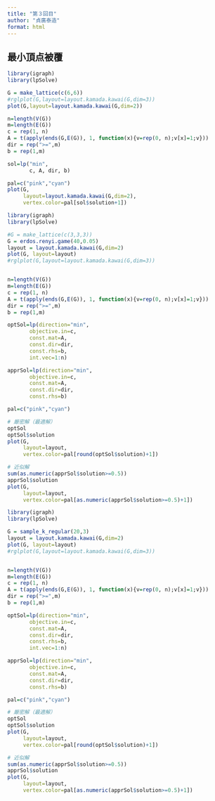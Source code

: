 ```yaml
---
title: "第３回目"
author: "貞廣泰造"
format: html
---
```


## 最小頂点被覆



```r
library(igraph)
library(lpSolve)

G = make_lattice(c(6,6))
#rglplot(G,layout=layout.kamada.kawai(G,dim=3))
plot(G,layout=layout.kamada.kawai(G,dim=2))

n=length(V(G))
m=length(E(G))
c = rep(1, n)
A = t(apply(ends(G,E(G)), 1, function(x){v=rep(0, n);v[x]=1;v}))
dir = rep(">=",m)
b = rep(1,m)

sol=lp("min",
       c, A, dir, b)

pal=c("pink","cyan")
plot(G,
     layout=layout.kamada.kawai(G,dim=2),
     vertex.color=pal[sol$solution+1])

```

```r
library(igraph)
library(lpSolve)

#G = make_lattice(c(3,3,3))
G = erdos.renyi.game(40,0.05)
layout = layout.kamada.kawai(G,dim=2)
plot(G, layout=layout)
#rglplot(G,layout=layout.kamada.kawai(G,dim=3))


n=length(V(G))
m=length(E(G))
c = rep(1, n)
A = t(apply(ends(G,E(G)), 1, function(x){v=rep(0, n);v[x]=1;v}))
dir = rep(">=",m)
b = rep(1,m)

optSol=lp(direction="min",
       objective.in=c,
       const.mat=A,
       const.dir=dir,
       const.rhs=b,
       int.vec=1:n)

apprSol=lp(direction="min",
       objective.in=c,
       const.mat=A,
       const.dir=dir,
       const.rhs=b)

pal=c("pink","cyan")

# 厳密解（最適解）
optSol
optSol$solution
plot(G,
     layout=layout,
     vertex.color=pal[round(optSol$solution)+1])

# 近似解
sum(as.numeric(apprSol$solution>=0.5))
apprSol$solution
plot(G,
     layout=layout,
     vertex.color=pal[as.numeric(apprSol$solution>=0.5)+1])

```

```r
library(igraph)
library(lpSolve)

G = sample_k_regular(20,3)
layout = layout.kamada.kawai(G,dim=2)
plot(G, layout=layout)
#rglplot(G,layout=layout.kamada.kawai(G,dim=3))


n=length(V(G))
m=length(E(G))
c = rep(1, n)
A = t(apply(ends(G,E(G)), 1, function(x){v=rep(0, n);v[x]=1;v}))
dir = rep(">=",m)
b = rep(1,m)

optSol=lp(direction="min",
       objective.in=c,
       const.mat=A,
       const.dir=dir,
       const.rhs=b,
       int.vec=1:n)

apprSol=lp(direction="min",
       objective.in=c,
       const.mat=A,
       const.dir=dir,
       const.rhs=b)

pal=c("pink","cyan")

# 厳密解（最適解）
optSol
optSol$solution
plot(G,
     layout=layout,
     vertex.color=pal[round(optSol$solution)+1])

# 近似解
sum(as.numeric(apprSol$solution>=0.5))
apprSol$solution
plot(G,
     layout=layout,
     vertex.color=pal[as.numeric(apprSol$solution>=0.5)+1])

```

